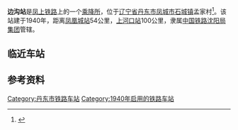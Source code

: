 {{Infobox China railway station
| 车站名称 = 边沟站
| 车站名称拼音 = Biangou
| 图片 = [[File:凤上铁路边沟乘降所.jpg|居中]]
| 图片介紹 = 
| 车站位置 = 
| 坐标 = 40°43'25.4"N 124°22'22.5"E
| 线路 = [[凤上铁路|凤上铁路]]
| 归属 = [[沈阳铁路局|沈阳铁路局]]
| 车站等级 = 
| 月台数目 = 1
| 網站 = 
| name = 
| address = [[辽宁省|辽宁省]][[丹东市|丹东市]][[凤城市|凤城市]]石城镇孟家村
| 英文名称 = Biangou Railway Station
}}

'''边沟站'''是[[凤上铁路|凤上铁路]]上的一个[[招呼站|乘降所]]，位于[[辽宁省|辽宁省]][[丹东市|丹东市]][[凤城市|凤城市]][[石城镇|石城镇]]孟家村<ref>{{Cite web|title=中国·国家地名信息库|url=https://dmfw.mca.gov.cn/online/map.html|accessdate=|author=|date=2020-10-10|format=|publisher=|language=中文}}</ref>。该站建于1940年，距离[[凤凰城站_(辽宁省)|凤凰城站]]54公里，[[上河口站|上河口站]]100公里，隶属[[中国铁路沈阳局集团|中国铁路沈阳局集团]]管辖。

== 临近车站 ==
{{start rail box|[[中国铁路|中国铁路]]}}
{{s-inop|[[铁佛寺站|铁佛寺站]]|{{站|凤凰城||辽宁省}}方向}}
{{s-line|[[凤上铁路|凤上铁路]]}}
{{s-inop|[[佟家站|佟家站]]|{{站|上河口}}方向}}
{{end box}}

== 参考资料 ==
<references />

{{凤上铁路}}

[[Category:丹东市铁路车站|Category:丹东市铁路车站]]
[[Category:1940年启用的铁路车站|Category:1940年启用的铁路车站]]

{{China-rail-stub}}